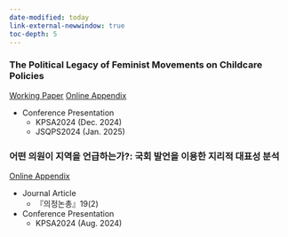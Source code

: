 ```yaml
---
date-modified: today
link-external-newwindow: true
toc-depth: 5
---
```


### The Political Legacy of Feminist Movements on Childcare Policies 

[Working Paper](Feminist-Legacy-Childcare/Paper/paper.pdf){.btn .btn-outline-success .btn-sm}
[Online Appendix](Feminist-Legacy-Childcare/index.qmd){.btn .btn-outline-success .btn-sm}

- Conference Presentation
    - KPSA2024 (Dec. 2024)
    - JSQPS2024 (Jan. 2025)


### 어떤 의원이 지역을 언급하는가?: 국회 발언을 이용한 지리적 대표성 분석

<!--
[DOI](){.btn .btn-outline-success .btn-sm}
-->

[Online Appendix](JPR2024/index.qmd){.btn .btn-outline-success .btn-sm}

- Journal Article
    - 『의정논총』19(2)

- Conference Presentation
    - KPSA2024 (Aug. 2024)